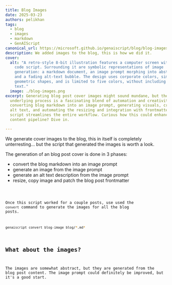 ```yaml
---
title: Blog Images
date: 2025-03-23
authors: pelikhan
tags:
  - blog
  - images
  - markdown
  - GenAIScript
canonical_url: https://microsoft.github.io/genaiscript/blog/blog-images
description: We added images to the blog, this is how we did it.
cover:
  alt: "A retro-style 8-bit illustration features a computer screen with a visible
    code script. Surrounding it are symbolic representations of image
    generation: a markdown document, an image prompt morphing into abstract art,
    and a fading alt-text bubble. The design uses corporate colors, simple
    geometric shapes, and is limited to five colors, without including people or
    text."
  image: ./blog-images.png
excerpt: Generating blog post cover images might sound mundane, but the
  underlying process is a fascinating blend of automation and creativity. By
  converting blog markdown into an image prompt, generating visuals, creating
  alt text, and automating the resizing and integration with frontmatter, this
  script streamlines the entire workflow. Curious how this could enhance your
  content pipeline? Dive in.

---
```



We generate cover images to the blog, this in itself is completely unterresting... but the script that generated the images
is worth a look.

The generation of an blog post cover is done in 3 phases:

- convert the blog markdown into an image prompt
- generate an image from the image prompt
- generate an alt text description from the image prompt
- resize, copy image and patch the blog post frontmatter

<Code code={code} lang="ts" wrap title="blog-image.genai.mts" />

Once this script worked for a couple posts,
use used the `convert` command to generate the images for all the blog posts.

```sh
genaiscript convert blog-image blog/*.md*
```

## What about the images?

The images are somewhat abstract, but they are generated from the blog post content.
The image prompt could definitely be improved, but it's a good start.
